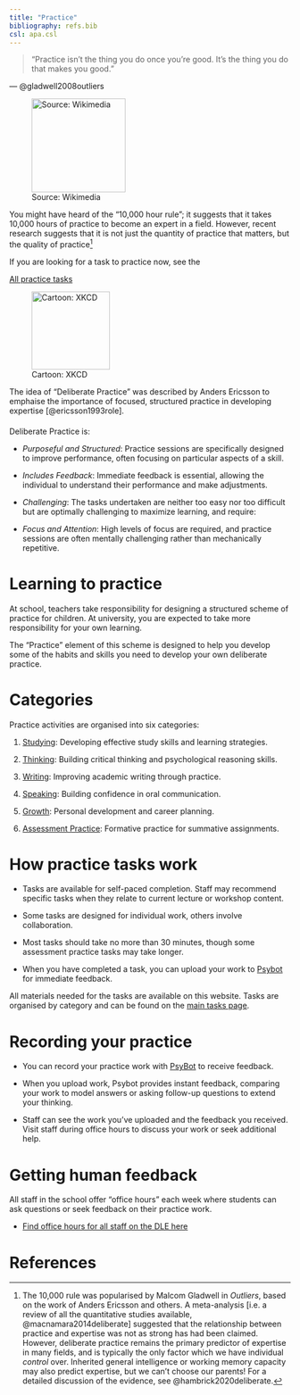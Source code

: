 ```yaml
---
title: "Practice"
bibliography: refs.bib
csl: apa.csl
---
```



> "Practice isn’t the thing you do once you’re good. It’s the thing you do that makes you good."

--- @gladwell2008outliers

![Source: Wikimedia](images/2560px-Pop!Tech_2008_-_Malcolm_Gladwell.jpg){width=12em}



You might have heard of the "10,000 hour rule"; it suggests that it takes 10,000 hours of practice to become an expert in a field. However, recent research suggests that it is not just the quantity of practice that matters, but the quality of practice[^1]


::: {.column-margin}

If you are looking for a task to practice now, see the

[All practice tasks](tasks.html){.btn .btn-outline-primary}

:::


[^1]: The 10,000 rule was popularised by Malcom Gladwell in *Outliers*, based on the work of Anders Ericsson and others. A meta-analysis [i.e. a review of all the quantitative studies available, @macnamara2014deliberate] suggested that the relationship between practice and expertise was not as strong has had been claimed. However, deliberate practice remains the primary predictor of expertise in many fields, and is typically the only factor which we have individual *control* over. Inherited general intelligence or working memory capacity may also predict expertise, but we can't choose our parents! For a detailed discussion of the evidence, see @hambrick2020deliberate.

![Cartoon: XKCD](images/10000_hours_2x.png){width=10em}


The idea of "Deliberate Practice" was described by Anders Ericsson to emphaise the importance of focused, structured practice in developing expertise [@ericsson1993role].

####  {#deliberate-practice}

Deliberate Practice is:

-   *Purposeful and Structured*: Practice sessions are specifically designed to improve performance, often focusing on particular aspects of a skill.

-   *Includes Feedback*: Immediate feedback is essential, allowing the individual to understand their performance and make adjustments.

-   *Challenging*: The tasks undertaken are neither too easy nor too difficult but are optimally challenging to maximize learning, and require:

-   *Focus and Attention*: High levels of focus are required, and practice sessions are often mentally challenging rather than mechanically repetitive.



# Learning to practice




At school, teachers take responsibility for designing a structured scheme of practice for children. At university, you are expected to take more responsibility for your own learning.

The "Practice" element of this scheme is designed to help you develop some of the habits 
and skills you need to develop your own deliberate practice.


# Categories

Practice activities are organised into six categories:

1.  [Studying](theme-studying.html): Developing effective study skills and learning strategies.

2.  [Thinking](theme-thinking.html): Building critical thinking and psychological reasoning skills.

3.  [Writing](theme-writing.html): Improving academic writing through practice.

4.  [Speaking](theme-speaking.html): Building confidence in oral communication.

5.  [Growth](theme-growth.html): Personal development and career planning.

6.  [Assessment Practice](theme-assessment.html): Formative practice for summative assignments.

# How practice tasks work {#practice-format}

-   Tasks are available for self-paced completion. Staff may recommend specific tasks when they relate to current lecture or workshop content.

-   Some tasks are designed for individual work, others involve collaboration.

-   Most tasks should take no more than 30 minutes, though some assessment practice tasks may take longer.

-   When you have completed a task, you can upload your work to [Psybot](psybot.html) for immediate feedback.

All materials needed for the tasks are available on this website. Tasks are organised by category and can be found on the [main tasks page](tasks.html).

# Recording your practice

-   You can record your practice work with [PsyBot](psybot.html#psylab) to receive feedback.

-   When you upload work, Psybot provides instant feedback, comparing your work to model answers or asking follow-up questions to extend your thinking.

-   Staff can see the work you've uploaded and the feedback you received. Visit staff during office hours to discuss your work or seek additional help.


# Getting human feedback

All staff in the school offer "office hours" each week where students can ask questions or seek feedback on their practice work.

-   [Find office hours for all staff on the DLE here](https://dle.plymouth.ac.uk/course/view.php?id=66067)



# References
